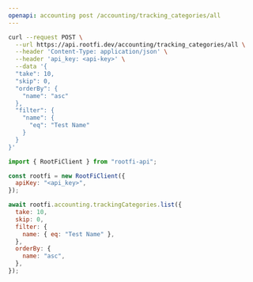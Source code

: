 ```yaml
---
openapi: accounting post /accounting/tracking_categories/all
---
```


<RequestExample>

```bash cURL
curl --request POST \
  --url https://api.rootfi.dev/accounting/tracking_categories/all \
  --header 'Content-Type: application/json' \
  --header 'api_key: <api-key>' \
  --data '{
  "take": 10,
  "skip": 0,
  "orderBy": {
    "name": "asc"
  },
  "filter": {
    "name": {
      "eq": "Test Name"
    }
  }
}'
```

```javascript NodeJS
import { RootFiClient } from "rootfi-api";

const rootfi = new RootFiClient({
  apiKey: "<api_key>",
});

await rootfi.accounting.trackingCategories.list({
  take: 10,
  skip: 0,
  filter: {
    name: { eq: "Test Name" },
  },
  orderBy: {
    name: "asc",
  },
});
```

</RequestExample>
